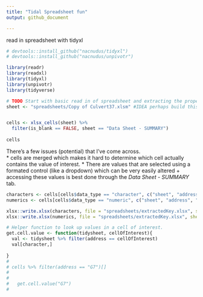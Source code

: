 ```yaml
---
title: "Tidal Spreadsheet fun"
output: github_document

---
```


read in spreadsheet with tidyxl
```r
# devtools::install_github("nacnudus/tidyxl")
# devtools::install_github("nacnudus/unpivotr")

library(readr)
library(readxl)
library(tidyxl)
library(unpivotr)
library(tidyverse)

```

```r

# TODO Start with basic read in of spreadsheet and extracting the proper cells.
sheet <- "spreadsheets/Copy of Culvert37.xlsm" #IDEA perhaps build this as a shiny gadget to allow for pushing onto the web for others?


cells <- xlsx_cells(sheet) %>% 
  filter(is_blank == FALSE, sheet == "Data Sheet - SUMMARY") 
  
cells

```
There's a few issues (potential) that I've come across.  
* cells are merged which makes it hard to determine which cell actually contains the value of interest.
* There are values that are selected using a formated control (like a dropdown) which can be very easily altered
  + accessing these values is best done through the *Data Sheet - SUMMARY* tab.  
  
```r
characters <- cells[cells$data_type == "character", c("sheet", "address", "character")]
numerics <- cells[cells$data_type == "numeric", c("sheet", "address", "numeric")]

```

```r

xlsx::write.xlsx(characters, file = "spreadsheets/extractedKey.xlsx", sheetName = "Likely keys") 
xlsx::write.xlsx(numerics, file = "spreadsheets/extractedKey.xlsx", sheetName = "Likely values", append = TRUE)

# Helper function to look up values in a cell of interest.
get.cell.value <- function(tidysheet, cellOfInterest){
  val <- tidysheet %>% filter(address == cellOfInterest)
  val[character,]
  
}
# 
# cells %>% filter(address == "G7")[]
#   
#   
#   get.cell.value("G7")
#   
  
```

